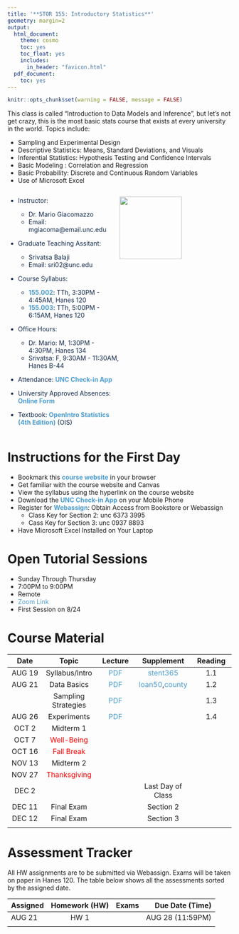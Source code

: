 ```yaml
---
title: '**STOR 155: Introductory Statistics**'
geometry: margin=2
output:
  html_document:
    theme: cosmo
    toc: yes
    toc_float: yes
    includes:
      in_header: "favicon.html"
  pdf_document:
    toc: yes
---
```


```r
knitr::opts_chunk$set(warning = FALSE, message = FALSE) 
```

<style type="text/css">

div {
color: #13294B;
}

#TOC {
  color: #4B9CD3;
}

.list-group-item.active, .list-group-item.active:focus, .list-group-item.active:hover {
  color: #4B9CD3;
  background-color: #13294B;
}

a:link {
    color: #4B9CD3;
    text-decoration: none;
}

a:visited {
        text-decoration: none;
color: #4B9CD3;

}
a:hover {
color: #4B9CD3;
background-color: #13294B;
}

.main-container {
  max-width: 300px;
  margin-left: auto;
  margin-right: auto;
}

.column {
  float: left;
  width: 50%;
}

.row:after {
  content: "";
  display: table;
  clear: both;
} 

</style>
This class is called "Introduction to Data Models and Inference", but let's not get crazy, this is the most basic stats course that exists at every university in the world. Topics include: 

- Sampling and Experimental Design
- Descriptive Statistics: Means, Standard Deviations, and Visuals
- Inferential Statistics: Hypothesis Testing and Confidence Intervals
- Basic Modeling : Correlation and Regression
- Basic Probability: Discrete and Continuous Random Variables
- Use of Microsoft Excel

<div class="row">
  <div class="column">

- Instructor: 
    - Dr. Mario Giacomazzo
    - Email: mgiacoma@email.unc.edu

- Graduate Teaching Assitant: 
    - Srivatsa Balaji
    - Email: sri02@unc.edu

- Course Syllabus: 
    - **[155.002](Syllabi/STOR155_002_SYLLABUS.pdf)**: TTh, 3:30PM - 4:45AM, Hanes 120
    - **[155.003](Syllabi/STOR155_003_SYLLABUS.pdf)**: TTh, 5:00PM - 6:15AM, Hanes 120

- Office Hours: 
    - Dr. Mario: M, 1:30PM - 4:30PM, Hanes 134
    - Srivatsa: F, 9:30AM - 11:30AM, Hanes B-44
    
- Attendance: **[UNC Check-in App](https://unccheckin.unc.edu/)**

- University Approved Absences: **[Online Form](https://uaao.unc.edu/submit-a-request/)**

- Textbook: **[OpenIntro Statistics (4th Edition)](Textbooks/STOR 155 Textbook 2019 Edition.pdf)** (OIS)

  </div>
  <div class="column">
  <img src="UNC_Logo.png" width="140px" height="auto">
  </div>
</div> 

# **Instructions for the First Day**
- Bookmark this **[course website](https://supermariogiacomazzo.github.io/STOR155_WEBSITE/)** in your browser
- Get familiar with the course website and Canvas
- View the syllabus using the hyperlink on the course website
- Download the **[UNC Check-in App](https://unccheckin.unc.edu/#studentFAQ)** on your Mobile Phone
- Register for **[Webassign](https://www.webassign.net/)**: Obtain Access from Bookstore or Webassign
    - Class Key for Section 2: unc 6373 3995
    - Cass Key for Section 3: unc 0937 8893 
- Have Microsoft Excel Installed on Your Laptop

# **Open Tutorial Sessions**
- Sunday Through Thursday
- 7:00PM to 9:00PM
- Remote
- [Zoom Link](https://unc.zoom.us/j/91025408971)
- First Session on 8/24

# **Course Material**

| Date | Topic | Lecture | Supplement |Reading|
|:---------:|:---------:|:---------:|:---------:|:---------:|
| AUG 19 | Syllabus/Intro |[PDF](Lectures/Lecture1/Section_1_1.pdf)|[stent365](https://github.com/SuperMarioGiacomazzo/STOR155_WEBSITE/raw/refs/heads/main/Lectures/Lecture1/stent365.xlsx)|1.1|
| AUG 21 | Data Basics |[PDF](Lectures/Lecture2/Section_1_2.pdf)|[loan50](https://github.com/SuperMarioGiacomazzo/STOR155_WEBSITE/raw/refs/heads/main/Lectures/Lecture2/loan50.xlsx),[county](https://github.com/SuperMarioGiacomazzo/STOR155_WEBSITE/raw/refs/heads/main/Lectures/Lecture2/county.xlsx)|1.2|
|  |Sampling Strategies|[PDF](Lectures/Lecture3/Section_1_3.pdf)||1.3|
| AUG 26 | Experiments|[PDF](Lectures/Lecture4/Section_1_4.pdf)||1.4|
| OCT 2 | Midterm 1 ||||
| OCT 7| <span style="color: red;">Well-Being</span> ||||
| OCT 16| <span style="color: red;">Fall Break</span> ||||
| NOV 13| Midterm 2 ||||
| NOV 27| <span style="color: red;">Thanksgiving</span> ||||
| DEC 2|  ||Last Day of Class||
| DEC 11| Final Exam ||Section 2||
| DEC 12| Final Exam ||Section 3||
|||||

# **Assessment Tracker**

All HW assignments are to be submitted via Webassign. Exams will be taken on paper in Hanes 120. The table below shows all the assessments sorted by the assigned date. 

| Assigned |Homework (HW) | Exams | Due Date (Time) |
|----------|:--------:|:--------:|----------------:|
|AUG 21| HW 1 | | AUG 28 (11:59PM)|
|          |   |     |             |



 


